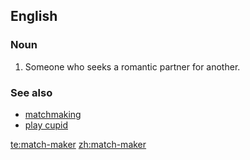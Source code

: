 ==English==

===Noun===
{{en-noun|head=[[match]]-[[maker]]}}

# Someone who seeks a romantic partner for another.

===See also===
* [[matchmaking]]
* [[play cupid]]

[[te:match-maker]]
[[zh:match-maker]]
